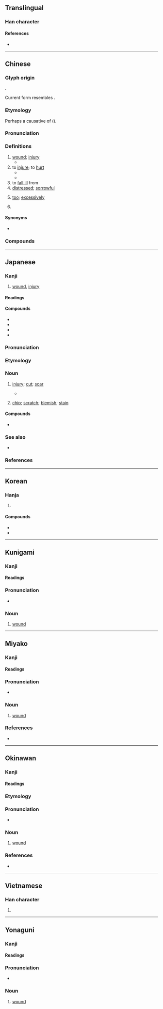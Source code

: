 {{also|伤}}
{{character info}}
==Translingual==

===Han character===
{{Han char|rn=9|rad=人|as=11|sn=13|four=28227|canj=OOAH|ids=⿰亻𬀷}}

====References====
* {{Han ref|kx=0115.010|dkj=01029|dj=0244.070|hdz=10211.090|uh=50B7|ud=20663|bh=B6CB|bd=46795}}

----

==Chinese==
{{zh-forms|s=伤}}

===Glyph origin===
{{Han etym}}
{{Han compound|人|𥏻|ls=psc|c1=s|c2=p}}.

Current form resembles {{Han compound|从|昜}}.

===Etymology===
Perhaps a causative of {{och-l|瘍|ulcers}} ({{zh-ref|Schuessler, 2007}}).

===Pronunciation===
{{zh-pron
|m=shāng
|c=soeng1
|h=pfs=sông
|md=siŏng
|mn=xm,qz,jj,tw:siong/zz:siang/xm,qz,jj,tw:siuⁿ/zz:sioⁿ/pn:siauⁿ
|mn_note=siong/siang - literary; siuⁿ/sioⁿ - vernacular
|mn-t=sion1/siên1
|mn-t_note=sion1 - Shantou; siên1 - Chaozhou
|w=1saan
|mc=y
|oc=y
|cat=n,v,a,mn:adv,pn
}}

===Definitions===
{{zh-hanzi}}

# [[wound]]; [[injury]]
#* {{zh-x|跌{vang}倒{tó} 再 爬{pak} 起來　傷 會 復{fu̍k}原{ngiàn}|Getting up after falling down, '''wounds''' will recover|H|ref='''2014''', {{w2|zh|羅文裕 (歌手)|羅文裕}} (Wing Lo), [https://www.youtube.com/watch?v=RBjKlek3VyE {{lang|zh|演好自己}}]}}
# to [[injure]]; to [[hurt]]
#* {{zh-x|三日 而 食，教民 無 以 死 傷 生。|After three days he may partake of food, for thus the people are taught that the living should not be '''injured''' on account of the dead.|ref=Xiaojing}}
#* {{zh-x|我 又 要 叫 你 和 女人 彼此 為{wéi} 仇；你 的 後裔 和 女人 的 後裔 也 彼此 為{wéi} 仇。女人 的 後裔 要 傷 你 的 頭；你 要 傷 他 的 腳跟。|And I will put enmity between thee and the woman, and between thy seed and her seed; it shall '''bruise''' thy head, and thou shalt '''bruise''' his heel.|ref={{w2|zh|新標點和合本}} ([[w:Chinese Union Version|Chinese Union Version with New Punctuation]]), {{lang|zh|創世記}} (Genesis) 3:15}}
# to [[fall ill]] from
# [[distressed]]; [[sorrowful]]
# {{lb|zh|Min Nan}} [[too]]; [[excessively]]
# {{surname|zh}}

====Synonyms====
* {{sense|too}}
{{zh-dial|太}}

===Compounds===
{{zh-der|傷亡|傷兵|傷害|傷心|傷悲|傷悼|傷惱筋|傷殘|傷殘人奧運會|傷熱|傷疤|傷病員|傷神|傷者|傷腦筋|傷財|傷風|割傷|傷化敗俗|傷藥|傷痕纍纍|傷感|刮傷|傷感情|傷食|七損八傷|中傷|傷酒|傷弓之鳥|哀而不傷|傷寒論|傷寒|傷損|不傷脾胃|傷亡枕藉|刀傷|傷單|傷害保險|心傷|傷時感事|不死即傷|兩敗俱傷|憂傷|傷懷|亂俗傷風|傷屈|惋傷|刺傷|悽傷|吃傷了|悲秋傷春|悲傷|怛傷|傷痕累累|傷和氣|不傷|傷痍|傷耗|傷痕|傷身|感傷|傷氣|傷口|傷痕文學|傷天害理|外傷|傷勢|傷科|悲傷感|何傷|傷人|傷患|傷害罪|對景傷情|五勞七傷|出口傷人|傷員|失飢傷飽|傷殘人|內傷|憂能傷人|傷逝|不傷天理|勞傷|傷號|傷痛|受傷|傷俘|傷風敗俗|哀傷|傷情|勞民傷財|努傷|創傷|凍傷|二度燒傷|傷筋動骨|傷生|傷心慘目|傷嗟|傷元氣|工傷|碰傷|扭傷|死傷相藉|視人如傷|敗俗傷風|敗俗傷化|視民如傷|殺傷力|物傷其類|殺傷|拉傷|擊傷|毀傷|睹物傷情|故自傷殘|損傷|視人畏傷|燒傷|穀賤傷農|歎傷|無傷大雅|打傷|操刀傷錦|暗箭傷人|砍傷|砸傷|破傷風|死傷|瘀傷|有傷風化|皮肉之傷|療傷|摔傷|探傷|睹景傷情|救死扶傷|灼傷|斑疹傷寒|死傷相枕|燙傷|敗化傷風|無傷|折傷|撞傷|毆傷|挫傷|擦傷|暗傷|重傷風|立雪神傷|遍體鱗傷|裹傷|觸物傷情|黯然神傷|重傷|言多傷行|鱗傷|負傷|腸傷寒|養虎傷身|輕傷|養傷|觸景傷懷|重傷罪|過失傷害|非死即傷|電傷|驗傷|運動傷害|迴腸傷氣|跌打損傷|自傷|誤傷|腦挫傷|觸目傷心|觸景傷情|螫傷|致命傷|傷本:siong-pún}}

{{zh-cat|Elementary}}

----

==Japanese==

===Kanji===
{{ja-kanji|grade=6|rs=人11}}

# [[wound]], [[injury]]

====Readings====
{{ja-readings
|goon=しょう<しやう
|kanon=しょう<しやう
|kun=きず-, いた-む, いた-める
}}

====Compounds====
* {{ja-r|傷%心|しょう%しん|[[broken]] [[heart]]}}
* {{ja-r|傷%害|しょう%がい|injury}}
* {{ja-r|損%傷|そん%しょう|injury}}
* {{ja-r|負%傷|ふ%しょう|[[wound]]}}

===Pronunciation===
{{ja-pron|y=k|きず|acc=0|acc_ref=SMK2}}

===Etymology===
{{ja-kanjitab|きず|yomi=k|alt=瑕,疵}}
{{rfe|ja}}

===Noun===
{{ja-noun|きず|キズ}}

# [[injury]]; [[cut]]; [[scar]]
#* {{quote-book|ja||date=Feb 3 2012||{{lang|ja|闇の隆盛}}|trans-title=Dark Ascension|publisher={{w|Wizards of the Coast}}|chapter={{ruby|{{lang|ja|[叫](さけ)び[霊](れい)}}}}|trans-chapter=Shriekgeist||}}
#*: {{ja-usex|肉%体の'''傷'''は容%易く癒える。精%神の'''傷'''は取り返しがつかない。|^にく%たい の '''きず''' は た%やすく いえる。^せい%しん の '''きず''' は とりかえし が つかない。|'''Wounds''' of the flesh are easy to heal. '''Wounds''' of the mind may never be undone.}}
# [[chip]]; [[scratch]]; [[blemish]]; [[stain]]
#: {{ja-usex|[[車]]の'''傷'''を[[消す]]|くるま の '''きず''' を けす|to remove a '''scratch''' on a car}}

====Compounds====
* {{ja-r|傷%口|きず%ぐち|[[open]] [[wound]]}}

===See also===
* {{ja-r|怪%我|け%が}}

===References===
<references/>

----

==Korean==

===Hanja===
{{ko-hanja|hangeul=상|rv=sang|mr=sang}}

# {{rfdef|ko|sort=人11}}

====Compounds====
* {{ko-l|상처|傷處}}
* {{ko-l|부상|負傷}}

----

==Kunigami==

===Kanji===
{{head|xug|Han characters}}

====Readings====
{{ja-readings
|kun=[[きじー]] (khijī)
}}

===Pronunciation===
* {{IPA|xug|/kʰid͡ʑiː/|sort=きじー}}

===Noun===
{{head|xug|noun|hiragana|きじー|rōmaji|khijī|sort=きじー}}

# [[wound]]

----

==Miyako==

===Kanji===
{{head|mvi|Han characters}}

====Readings====
{{ja-readings
|kun=[[きず]] (kizu)
}}

===Pronunciation===
* {{IPA|mvi|/kizz̩/|sort=きず}}

===Noun===
{{head|mvi|noun|hiragana|きず|rōmaji|kizu|sort=きず}}

# [[wound]]

===References===
* {{R:Miyako Dialect Dictionary|キズ|11387}}

----

==Okinawan==

===Kanji===
{{ryu-kanji|rs=人11}}

====Readings====
{{ryu-readings
|kun=きじ-
}}

===Etymology===
{{ryu-kanjitab|きじ|yomi=k}}

===Pronunciation===
* {{IPA|ryu|/kid͡ʑi/|sort=きじ}}

===Noun===
{{ryu-noun|きじ}}

# [[wound]]

===References===
* {{R:Shuri-Naha Dialect Dictionary|キジ|10898}}

----

==Vietnamese==

===Han character===
{{vi-readings|reading=thương|rs=人11}}

# {{rfdef|vi|sort=人11}}

----

==Yonaguni==

===Kanji===
{{head|yoi|Han characters}}


====Readings====
{{ja-readings
|kun=[[きでぃ]] (kidi)
}}

===Pronunciation===
* {{IPA|yoi|/kidi/|sort=きでぃ}}

===Noun===
{{head|yoi|noun|hiragana|きでぃ|rōmaji|kidi|sort=きでぃ}}

# [[wound]]